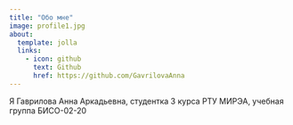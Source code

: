 ```yaml
---
title: "Обо мне"
image: profile1.jpg
about:
  template: jolla
  links:
    - icon: github
      text: Github
      href: https://github.com/GavrilovaAnna
---
```


Я Гаврилова Анна Аркадьевна, студентка 3 курса РТУ МИРЭА, учебная группа БИСО-02-20

